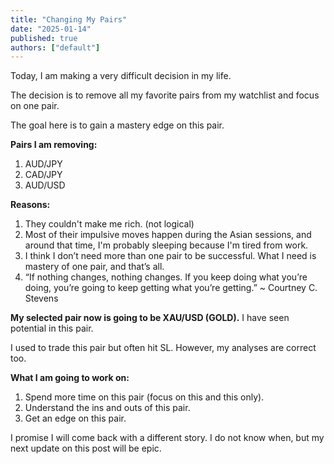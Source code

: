 ```yaml
---
title: "Changing My Pairs"
date: "2025-01-14"
published: true
authors: ["default"]
---
```



Today, I am making a very difficult decision in my life.

The decision is to remove all my favorite pairs from my watchlist and focus on one pair.

The goal here is to gain a mastery edge on this pair.

**Pairs I am removing:**

1. AUD/JPY
2. CAD/JPY
3. AUD/USD

**Reasons:**

1. They couldn't make me rich. (not logical)
2. Most of their impulsive moves happen during the Asian sessions, and around that time, I'm probably sleeping because I'm tired from work.
3. I think I don’t need more than one pair to be successful. What I need is mastery of one pair, and that’s all.
4. “If nothing changes, nothing changes. If you keep doing what you’re doing, you’re going to keep getting what you’re getting.” ~ Courtney C. Stevens

**My selected pair now is going to be XAU/USD (GOLD).** I have seen potential in this pair.



I used to trade this pair but often hit SL. However, my analyses are correct too.

**What I am going to work on:**

1. Spend more time on this pair (focus on this and this only).
2. Understand the ins and outs of this pair.
3. Get an edge on this pair.

I promise I will come back with a different story. I do not know when, but my next update on this post will be epic.
